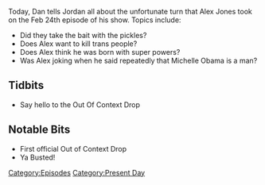 {{DEFAULTSORT:
    #_EPISODE_0016:February 24, 2017
}}{{Episode
    | title           = February 24, 2017
    | caption         = [https://knowledgefight.libsyn.com/knowledge-fight-feb-24-2017 Listen to this episode on Libsyn]
    | episodeNumber   = 16
    | length          = 02:03:24
    | airDate         = February 27, 2017
    | coverageDate    = February 24, 2017
    | episodeType     = [[:Category:Present Day|Present Day]]
    | oocDrop         = Sounds like pedophilia to me, brah
    | previousEpisode = [[15: February 20-21, 2017]]
    | nextEpisode     = [[17: February 7, 2017]]
}}

{{Stub}}

Today, Dan tells Jordan all about the unfortunate turn that Alex Jones took on the Feb 24th episode of his show.  Topics include:

*Did they take the bait with the pickles?
*Does Alex want to kill trans people?
*Does Alex think he was born with super powers?
*Was Alex joking when he said repeatedly that Michelle Obama is a man?

==Tidbits==

*Say hello to the Out Of Context Drop

==Notable Bits==

*First official Out of Context Drop
*Ya Busted!

[[Category:Episodes]]
[[Category:Present Day]]